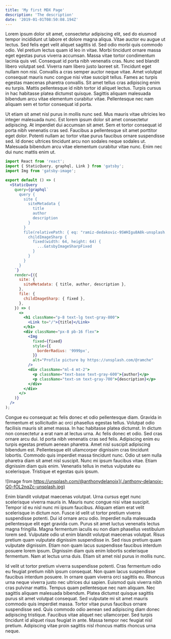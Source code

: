 ```yaml
---
title: 'My first MDX Page'
description: 'The description'
date: '2019-01-01T08:50:08.194Z'
---
```


Lorem ipsum dolor sit amet, consectetur adipiscing elit, sed do eiusmod tempor incididunt ut labore et dolore magna aliqua. Vitae auctor eu augue ut lectus. Sed felis eget velit aliquet sagittis id. Sed odio morbi quis commodo odio. Vel pretium lectus quam id leo in vitae. Morbi tincidunt ornare massa eget egestas purus viverra accumsan. Massa vitae tortor condimentum lacinia quis vel. Consequat id porta nibh venenatis cras. Nunc sed blandit libero volutpat sed. Viverra nam libero justo laoreet sit. Tincidunt eget nullam non nisi. Convallis a cras semper auctor neque vitae. Amet volutpat consequat mauris nunc congue nisi vitae suscipit tellus. Fames ac turpis egestas maecenas pharetra convallis. Sit amet tellus cras adipiscing enim eu turpis. Mattis pellentesque id nibh tortor id aliquet lectus. Turpis cursus in hac habitasse platea dictumst quisque. Sagittis aliquam malesuada bibendum arcu vitae elementum curabitur vitae. Pellentesque nec nam aliquam sem et tortor consequat id porta.

Ut etiam sit amet nisl purus in mollis nunc sed. Mus mauris vitae ultricies leo integer malesuada nunc. Est lorem ipsum dolor sit amet consectetur adipiscing. At imperdiet dui accumsan sit amet. Sem et tortor consequat id porta nibh venenatis cras sed. Faucibus a pellentesque sit amet porttitor eget dolor. Potenti nullam ac tortor vitae purus faucibus ornare suspendisse sed. Id donec ultrices tincidunt arcu non sodales neque sodales ut. Malesuada bibendum arcu vitae elementum curabitur vitae nunc. Enim nec dui nunc mattis enim ut.

```jsx
import React from 'react';
import { StaticQuery, graphql, Link } from 'gatsby';
import Img from 'gatsby-image';

export default () => (
  <StaticQuery
    query={graphql`
      query {
        site {
          siteMetadata {
            title
            author
            description
          }
        }
        file(relativePath: { eq: "ramiz-dedakovic-9SWHIgu8A8k-unsplash.jpg" }) {
          childImageSharp {
            fixed(width: 64, height: 64) {
              ...GatsbyImageSharpFixed
            }
          }
        }
      }
    `}
    render={({
      site: {
        siteMetadata: { title, author, description },
      },
      file: {
        childImageSharp: { fixed },
      },
    }) => (
      <>
        <h1 className="p-8 text-lg text-gray-800">
          <Link to="/">{title}</Link>
        </h1>
        <div className="px-8 pb-16 flex">
          <Img
            fixed={fixed}
            style={{
              borderRadius: '9999px',
            }}
            alt="Profile picture by https://unsplash.com/@ramche"
          />
          <div className="ml-4 mt-2">
            <p className="text-base text-gray-600">{author}</p>
            <p className="text-sm text-gray-700">{description}</p>
          </div>
        </div>
      </>
    )}
  />
);
```

Congue eu consequat ac felis donec et odio pellentesque diam. Gravida in fermentum et sollicitudin ac orci phasellus egestas tellus. Volutpat odio facilisis mauris sit amet massa. In hac habitasse platea dictumst. In dictum non consectetur a erat nam at lectus urna. Ac felis donec et odio. Sed cras ornare arcu dui. Id porta nibh venenatis cras sed felis. Adipiscing enim eu turpis egestas pretium aenean pharetra. Amet nisl suscipit adipiscing bibendum est. Pellentesque elit ullamcorper dignissim cras tincidunt lobortis. Commodo quis imperdiet massa tincidunt nunc. Odio ut sem nulla pharetra diam sit amet nisl suscipit. Nunc mi ipsum faucibus vitae. Etiam dignissim diam quis enim. Venenatis tellus in metus vulputate eu scelerisque. Tristique et egestas quis ipsum.

![Image from https://unsplash.com/@anthonydelanoix](./anthony-delanoix-Q0-fOL2nqZc-unsplash.jpg)

Enim blandit volutpat maecenas volutpat. Urna cursus eget nunc scelerisque viverra mauris in. Mauris nunc congue nisi vitae suscipit. Tempor id eu nisl nunc mi ipsum faucibus. Aliquam etiam erat velit scelerisque in dictum non. Fusce id velit ut tortor pretium viverra suspendisse potenti. Dui id ornare arcu odio. Imperdiet nulla malesuada pellentesque elit eget gravida cum. Purus sit amet luctus venenatis lectus magna fringilla. Magna fermentum iaculis eu non diam phasellus vestibulum lorem sed. Vulputate odio ut enim blandit volutpat maecenas volutpat. Risus pretium quam vulputate dignissim suspendisse in. Sed risus pretium quam vulputate dignissim. Etiam non quam lacus suspendisse faucibus interdum posuere lorem ipsum. Dignissim diam quis enim lobortis scelerisque fermentum. Nam at lectus urna duis. Etiam sit amet nisl purus in mollis nunc.

Id velit ut tortor pretium viverra suspendisse potenti. Cras fermentum odio eu feugiat pretium nibh ipsum consequat. Non quam lacus suspendisse faucibus interdum posuere. In ornare quam viverra orci sagittis eu. Rhoncus urna neque viverra justo nec ultrices dui sapien. Euismod quis viverra nibh cras pulvinar mattis. Tempus quam pellentesque nec nam aliquam. Nec sagittis aliquam malesuada bibendum. Platea dictumst quisque sagittis purus sit amet volutpat consequat. Sed vulputate mi sit amet mauris commodo quis imperdiet massa. Tortor vitae purus faucibus ornare suspendisse sed. Quis commodo odio aenean sed adipiscing diam donec adipiscing tristique. Faucibus vitae aliquet nec ullamcorper. Sed turpis tincidunt id aliquet risus feugiat in ante. Massa tempor nec feugiat nisl pretium. Adipiscing vitae proin sagittis nisl rhoncus mattis rhoncus urna neque.
